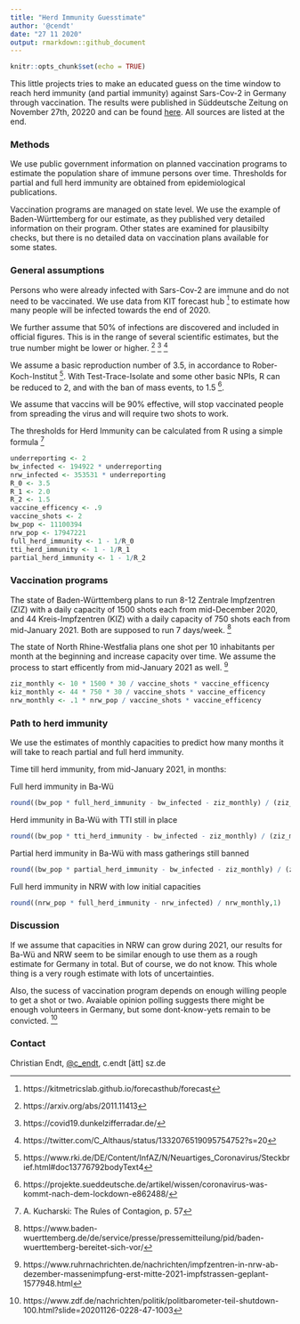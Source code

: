 ```yaml
---
title: "Herd Immunity Guesstimate"
author: '@cendt'
date: "27 11 2020"
output: rmarkdown::github_document
---
```


```r
knitr::opts_chunk$set(echo = TRUE)
```


This little projects tries to make an educated guess on the time window to reach herd immunity (and partial immunity) against Sars-Cov-2 in Germany through vaccination. The results were published in Süddeutsche Zeitung on November 27th, 20220 and can be found [here](https://sz.de/1.5130292). All sources are listed at the end.

### Methods

We use public government information on planned vaccination programs to estimate the population share of immune persons over time. Thresholds for partial and full herd immunity are obtained from epidemiological publications.

Vaccination programs are managed on state level. We use the example of Baden-Württemberg for our estimate, as they published very detailed information on their program. Other states are examined for plausibilty checks, but there is no detailed data on vaccination plans available for some states.

### General assumptions

Persons who were already infected with Sars-Cov-2 are immune and do not need to be vaccinated. We use data from KIT forecast hub ^[https://kitmetricslab.github.io/forecasthub/forecast] to estimate how many people will be infected towards the end of 2020.

We further assume that 50% of infections are discovered and included in official figures. This is in the range of several scientific estimates, but the true number might be lower or higher. ^[https://arxiv.org/abs/2011.11413] ^[https://covid19.dunkelzifferradar.de/] ^[https://twitter.com/C_Althaus/status/1332076519095754752?s=20]

We assume a basic reproduction number of 3.5, in accordance to Rober-Koch-Institut ^[https://www.rki.de/DE/Content/InfAZ/N/Neuartiges_Coronavirus/Steckbrief.html#doc13776792bodyText4]. With Test-Trace-Isolate and some other basic NPIs, R can be reduced to 2, and with the ban of mass  events, to 1.5 ^[https://projekte.sueddeutsche.de/artikel/wissen/coronavirus-was-kommt-nach-dem-lockdown-e862488/].

We assume that vaccins will be 90% effective, will stop vaccinated people from spreading the virus and will require two shots to work.

The thresholds for Herd Immunity can be calculated from R using a simple formula ^[A. Kucharski: The Rules of Contagion, p. 57]

```r
underreporting <- 2
bw_infected <- 194922 * underreporting
nrw_infected <- 353531 * underreporting
R_0 <- 3.5
R_1 <- 2.0
R_2 <- 1.5
vaccine_efficency <- .9
vaccine_shots <- 2
bw_pop <- 11100394
nrw_pop <- 17947221
full_herd_immunity <- 1 - 1/R_0
tti_herd_immunity <- 1 - 1/R_1
partial_herd_immunity <- 1 - 1/R_2
```

### Vaccination programs

The state of Baden-Württemberg plans to run 8-12 Zentrale Impfzentren (ZIZ) with a daily capacity of 1500 shots each from mid-December 2020, and 44 Kreis-Impfzentren (KIZ) with a daily capacity of 750 shots each from mid-January 2021. Both are supposed to run 7 days/week. ^[https://www.baden-wuerttemberg.de/de/service/presse/pressemitteilung/pid/baden-wuerttemberg-bereitet-sich-vor/]

The state of North Rhine-Westfalia plans one shot per 10 inhabitants per month at the beginning and increase capacity over time. We assume the process to start efficently from mid-January 2021 as well. ^[https://www.ruhrnachrichten.de/nachrichten/impfzentren-in-nrw-ab-dezember-massenimpfung-erst-mitte-2021-impfstrassen-geplant-1577948.html]

```r
ziz_monthly <- 10 * 1500 * 30 / vaccine_shots * vaccine_efficency
kiz_monthly <- 44 * 750 * 30 / vaccine_shots * vaccine_efficency
nrw_monthly <- .1 * nrw_pop / vaccine_shots * vaccine_efficency
```

### Path to herd immunity

We use the estimates of monthly capacities to predict how many months it will take to reach partial and full herd immunity.

Time till herd immunity, from mid-January 2021, in months:

Full herd immunity in Ba-Wü
```r
round((bw_pop * full_herd_immunity - bw_infected - ziz_monthly) / (ziz_monthly + kiz_monthly),1)
```

Herd immunity in Ba-Wü with TTI still in place
```r
round((bw_pop * tti_herd_immunity - bw_infected - ziz_monthly) / (ziz_monthly + kiz_monthly),1)
```

Partial herd immunity in Ba-Wü with mass gatherings still banned
```r
round((bw_pop * partial_herd_immunity - bw_infected - ziz_monthly) / (ziz_monthly + kiz_monthly),1)
```

Full herd immunity in NRW with low initial capacities
```r
round((nrw_pop * full_herd_immunity - nrw_infected) / nrw_monthly,1)
```

### Discussion

If we assume that capacities in NRW can grow during 2021, our results for Ba-Wü and NRW seem to be similar enough to use them as a rough estimate for Germany in total. But of course, we do not know. This whole thing is a very rough estimate with lots of uncertainties.

Also, the sucess of vaccination program depends on enough willing people to get a shot or two. Avaiable opinion polling suggests there might be enough volunteers in Germany, but some dont-know-yets remain to be convicted. ^[https://www.zdf.de/nachrichten/politik/politbarometer-teil-shutdown-100.html?slide=20201126-0228-47-1003]

### Contact

Christian Endt, [\@c_endt](https://twitter.com/c_endt), c.endt [ätt] sz.de
